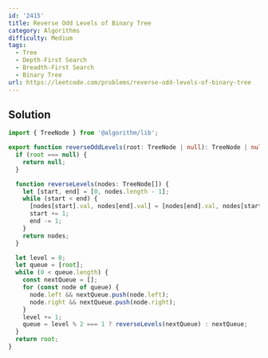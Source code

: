 ```yaml
---
id: '2415'
title: Reverse Odd Levels of Binary Tree
category: Algorithms
difficulty: Medium
tags:
  - Tree
  - Depth-First Search
  - Breadth-First Search
  - Binary Tree
url: https://leetcode.com/problems/reverse-odd-levels-of-binary-tree
---
```


## Solution

```typescript showLineNumbers
import { TreeNode } from '@algorithm/lib';

export function reverseOddLevels(root: TreeNode | null): TreeNode | null {
  if (root === null) {
    return null;
  }

  function reverseLevels(nodes: TreeNode[]) {
    let [start, end] = [0, nodes.length - 1];
    while (start < end) {
      [nodes[start].val, nodes[end].val] = [nodes[end].val, nodes[start].val];
      start += 1;
      end -= 1;
    }
    return nodes;
  }

  let level = 0;
  let queue = [root];
  while (0 < queue.length) {
    const nextQueue = [];
    for (const node of queue) {
      node.left && nextQueue.push(node.left);
      node.right && nextQueue.push(node.right);
    }
    level += 1;
    queue = level % 2 === 1 ? reverseLevels(nextQueue) : nextQueue;
  }
  return root;
}
```
